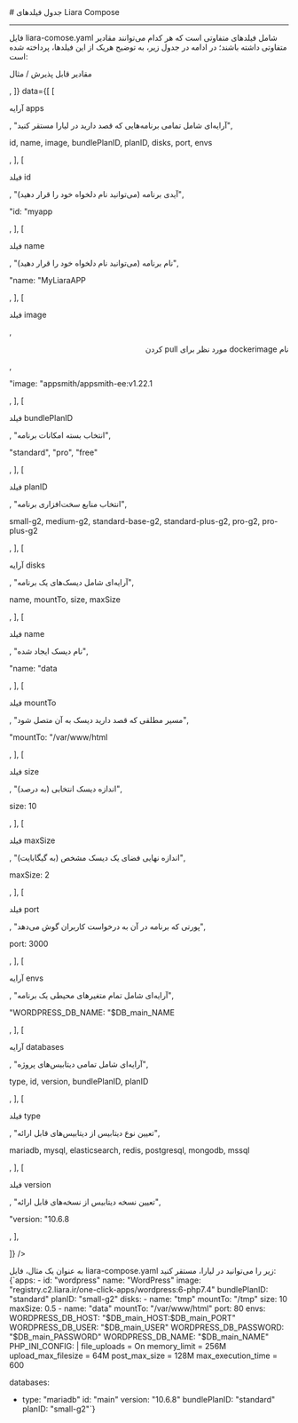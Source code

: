 


<Layout>
<Head>
<title>مستندات جدول فیلدهای Liara Compose - لیارا</title>
<meta property="og:title" content="مستندات خدمات رایانش ابری لیارا" />
<meta property="og:description" content="مستندات مربوط به آشنایی با فیلدهای مختلف Liara Compose در لیارا"  />
<meta property="og:image" content="https://media.liara.ir/logos/liara-poster.jpg" />
</Head>
# جدول فیلدهای Liara Compose
<hr className="mb-2" />

فایل <Important>liara-comose.yaml</Important> شامل فیلدهای متفاوتی است که هر کدام می‌توانند مقادیر متفاوتی داشته باشند؛ در ادامه در جدول زیر، به توضیح هریک از این فیلدها، پرداخته شده است:


<div className="h-2" />
<Table headers={[
  "نام فیلد / آرایه",
  "توضیحات",
  <p><Important>مقادیر قابل پذیرش</Important> / مثال</p>,
]} data={[
  [
    <p>آرایه <Important>apps</Important></p>,
    "آرایه‌ای شامل تمامی برنامه‌هایی که قصد دارید در لیارا مستقر کنید",
    <p><Important>id</Important>, <Important>name</Important>, <Important>image</Important>, <Important>bundlePlanID</Important>, <Important>planID</Important>, <Important>disks</Important>, <Important>port</Important>, <Important>envs</Important></p>,
  ],
  [
    <p>فیلد <Important>id</Important></p>,
    "آیدی برنامه (می‌توانید نام دلخواه خود را قرار دهید)",
    <p>"id: "myapp</p>,
  ],
  [
    <p> فیلد <Important>name</Important></p>,
    "نام برنامه (می‌توانید نام دلخواه خود را قرار دهید)",
    <p>"name: "MyLiaraAPP</p>,
  ],
  [
    <p> فیلد <Important>image</Important></p>,
    <div dir="rtl"><p>نام dockerimage مورد نظر برای pull کردن</p></div>,
    <p>"image: "appsmith/appsmith-ee:v1.22.1</p>,
  ],
  [
    <p> فیلد <Important>bundlePlanID</Important></p>,
    "انتخاب بسته امکانات برنامه",
    <p><Important>"standard"</Important>, <Important>"pro"</Important>, <Important>"free"</Important></p>,
  ],
  [
    <p> فیلد <Important>planID</Important></p>,
    "انتخاب منابع سخت‌افزاری برنامه",
    <p><Important>small-g2</Important>, <Important>medium-g2</Important>, <Important>standard-base-g2</Important>, <Important>standard-plus-g2</Important>, <Important>pro-g2</Important>, <Important>pro-plus-g2</Important></p>,
  ],
  [
    <p> آرایه <Important>disks</Important></p>,
    "آرایه‌ای شامل دیسک‌های یک برنامه",
    <p><Important>name</Important>, <Important>mountTo</Important>, <Important>size</Important>, <Important>maxSize</Important></p>,
  ],
  [
    <p> فیلد <Important>name</Important></p>,
    "نام دیسک ایجاد شده",
    <p>"name: "data</p>,
  ],
  [
    <p> فیلد <Important>mountTo</Important></p>,
    "مسیر مطلقی که قصد دارید دیسک به آن متصل شود",
    <p>"mountTo: "/var/www/html</p>,
  ],
  [
    <p> فیلد <Important>size</Important></p>,
    "(به درصد) اندازه دیسک انتخابی",
    <p>size: 10</p>,
  ],
  [
    <p> فیلد <Important>maxSize</Important></p>,
    "اندازه نهایی فضای یک دیسک مشخص (به گیگابایت)",
    <p>maxSize: 2</p>,
  ],
  [
    <p>فیلد <Important>port</Important></p>,
    "پورتی که برنامه در آن به درخواست کاربران گوش می‌دهد",
    <p>port: 3000</p>,
  ],
  [
    <p> آرایه <Important>envs</Important></p>,
    "آرایه‌ای شامل تمام متغیرهای محیطی یک برنامه",
    <p>"WORDPRESS_DB_NAME: "$DB_main_NAME</p>,
  ],
  [
    <p>آرایه <Important>databases</Important></p>,
    "آرایه‌ای شامل تمامی دیتابیس‌های پروژه",
    <p><Important>type</Important>, <Important>id</Important>, <Important>version</Important>, <Important>bundlePlanID</Important>, <Important>planID</Important></p>,
  ],
  [
    <p> فیلد <Important>type</Important></p>,
    "تعیین نوع دیتابیس از دیتابیس‌های قابل ارائه",
    <p><Important>mariadb</Important>, <Important>mysql</Important>, <Important>elasticsearch</Important>, <Important>redis</Important>, <Important>postgresql</Important>, <Important>mongodb</Important>, <Important>mssql</Important></p>,
  ],
  [
    <p> فیلد <Important>version</Important></p>,
    "تعیین نسخه دیتابیس از نسخه‌های قابل ارائه",
    <p>"version: "10.6.8</p>,
  ],
  
  
]} />
<div className="h-3" />
به عنوان یک مثال، فایل <Important>liara-compose.yaml</Important> زیر را می‌توانید در لیارا، مستقر کنید:

<div className="h-2" />
<div dir='ltr'>
    <Highlight className="yaml">
        {`apps:
  - id: "wordpress"
    name: "WordPress"
    image: "registry.c2.liara.ir/one-click-apps/wordpress:6-php7.4"
    bundlePlanID: "standard"
    planID: "small-g2"
    disks:
      - name: "tmp"
        mountTo: "/tmp"
        size: 10
        maxSize: 0.5
      - name: "data"
        mountTo: "/var/www/html"
    port: 80
    envs:
      WORDPRESS_DB_HOST: "$DB_main_HOST:$DB_main_PORT"
      WORDPRESS_DB_USER: "$DB_main_USER"
      WORDPRESS_DB_PASSWORD: "$DB_main_PASSWORD"
      WORDPRESS_DB_NAME: "$DB_main_NAME"
      PHP_INI_CONFIG: |
        file_uploads = On
        memory_limit = 256M
        upload_max_filesize = 64M
        post_max_size = 128M
        max_execution_time = 600

databases:
  - type: "mariadb"
    id: "main"
    version: "10.6.8"
    bundlePlanID: "standard"
    planID: "small-g2"`}
    </Highlight>
</div>


</Layout>